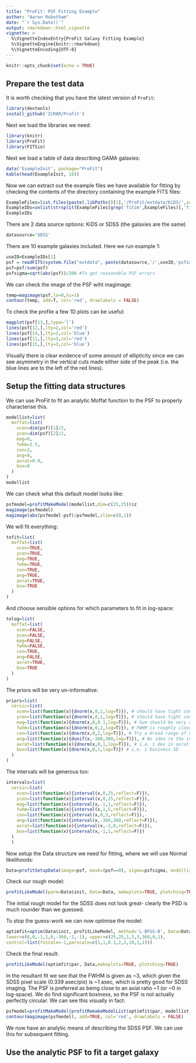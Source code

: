 ```yaml
---
title: "ProFit: PSF Fitting Example"
author: "Aaron Robotham"
date: "`r Sys.Date()`"
output: rmarkdown::html_vignette
vignette: >
  %\VignetteIndexEntry{ProFit Galaxy Fitting Example}
  %\VignetteEngine{knitr::rmarkdown}
  %\VignetteEncoding{UTF-8}
---
```


```r
knitr::opts_chunk$set(echo = TRUE)
```

## Prepare the test data

It is worth checking that you have the latest version of `ProFit`:

```r
library(devtools)
install_github('ICRAR/ProFit')
```

Next we load the libraries we need:

```r
library(knitr)
library(ProFit)
library(FITSio)
```

Next we load a table of data describing GAMA galaxies:

```r
data('ExampleInit', package="ProFit")
kable(head(ExampleInit, 10))
```

Now we can extract out the example files we have available for fitting by checking the contents of the directory containing the example FITS files:

```r
ExampleFiles=list.files(paste(.libPaths()[1],'/ProFit/extdata/KiDS/',sep=''))
ExampleIDs=unlist(strsplit(ExampleFiles[grep('fitim',ExampleFiles)],'fitim.fits'))
ExampleIDs
```

There are 2 data source options: KiDS or SDSS (the galaxies are the same)

```r
datasource='SDSS'
```

There are 10 example galaxies included. Here we run example 1:

```r
useID=ExampleIDs[1]
psf = readFITS(system.file("extdata", paste(datasource,'/',useID,'psfim.fits',sep=''),package="ProFit"))$imDat
psf=psf/sum(psf)
psfsigma=sqrt(abs(psf))/200 #To get reasonable PSF errors
```

We can check the image of the PSF wiht magimage:

```r
temp=magimage(psf,lo=0,hi=1)
contour(temp, add=T, col='red', drawlabels = FALSE)
```

To check the profile a few 1D plots can be useful:

```r
magplot(psf[13,],type='l')
lines(psf[12,],lty=2,col='red')
lines(psf[14,],lty=2,col='blue')
lines(psf[11,],lty=3,col='red')
lines(psf[15,],lty=3,col='blue')
```

Visually there is clear evidence of some amount of ellipticity since we can see asymmetry in the vertical cuts made either side of the peak (i.e. the blue lines are to the left of the red lines).

## Setup the fitting data structures

We can use ProFit to fit an analytic Moffat function to the PSF to properly characterise this.

```r
modellist=list(
  moffat=list(
    xcen=dim(psf)[1]/2,
    ycen=dim(psf)[2]/2,
    mag=0,
    fwhm=2.5,
    con=3,
    ang=0,
    axrat=0.9,
    box=0
  )
)
modellist
```

We can check what this default model looks like:

```r
psfmodel=profitMakeModel(modellist,dim=c(25,25))$z
magimage(psfmodel)
magimage(abs(psfmodel-psf)/psfmodel,zlim=c(0,1))
```

We will fit everything:

```r
tofit=list(
  moffat=list(
    xcen=TRUE,
    ycen=TRUE,
    mag=TRUE,
    fwhm=TRUE,
    con=TRUE,
    ang=TRUE,
    axrat=TRUE,
    box=TRUE
  )
)
```

And choose sensible options for which parameters to fit in log-space:

```r
tolog=list(
  moffat=list(
    xcen=FALSE,
    ycen=FALSE,
    mag=FALSE,
    fwhm=FALSE,
    con=TRUE,
    ang=FALSE,
    axrat=TRUE,
    box=TRUE
  )
)
```

The priors will be very un-informative:

```r
priors=list(
  sersic=list(
    xcen=list(function(x){dnorm(x,0,1,log=T)}), # should have tight constraints on x and y
    ycen=list(function(x){dnorm(x,0,1,log=T)}), # should have tight constraints on x and y
    mag=list(function(x){dnorm(x,0,0.1,log=T)}), # Sum should be very close to 1
    fwhm=list(function(x){dnorm(x,0,2,log=T)}), # FWHM is roughly close to initial model
    con=list(function(x){dnorm(x,0,2,log=T)}), # Try a broad range of concentration
    ang=list(function(x){dunif(x,-360,360,log=T)}), # No idea re the initial angle
    axrat=list(function(x){dnorm(x,0,1,log=T)}), # i.e. 1 dex in axrat is the SD
    box=list(function(x){dnorm(x,0,1,log=T)}) # i.e. 1 boxiness SD
  )
)
```

The intervals will be generous too:

```r
intervals=list(
  sersic=list(
    xcen=list(function(x){interval(x,0,25,reflect=F)}),
    ycen=list(function(x){interval(x,0,25,reflect=F)}),
    mag=list(function(x){interval(x,-1,1,reflect=F)}),
    fwhm=list(function(x){interval(x,1,5,reflect=F)}),
    con=list(function(x){interval(x,0,3,reflect=F)}),
    ang=list(function(x){interval(x,-360,360,reflect=F)}),
    axrat=list(function(x){interval(x,-2,0,reflect=F)}),
    box=list(function(x){interval(x,-1,1,reflect=F)})
  )
  )
```

Now setup the Data structure we need for fitting, where we will use Normal likelihoods:

```r
Data=profitSetupData(image=psf, mask=(psf==0), sigma=psfsigma, modellist=modellist, tofit=tofit, tolog=tolog, priors=priors, intervals=intervals, magzero=0, algo.func='optim', verbose=TRUE, like.func = 'norm')
```

Check our rough model:

```r
profitLikeModel(parm=Data$init, Data=Data, makeplots=TRUE, plotchisq=TRUE)
```

The initial rough model for the SDSS does not look great- clearly the PSD is much rounder than we guessed.

To stop the guess-work we can now optimise the model:

```r
optimfit=optim(Data$init, profitLikeModel, method='L-BFGS-B', Data=Data, rough=TRUE,
lower=c(0,0,-1,1,0,-360,-2,-1), upper=c(25,25,1,5,3,360,0,1),
control=list(fnscale=-1,parscale=c(1,1,0.1,2,2,10,1,1)))
```

Check the final result:

```r
profitLikeModel(optimfit$par, Data,makeplots=TRUE, plotchisq=TRUE)
```

In the resultant fit we see that the FWHM is given as ~3, which given the SDSS pixel scale (0.339 asec/pix) is ~1 asec, which is pretty good for SDSS imaging. The PSF is preferred as being close to an axial ratio ~1 (or ~0 in log-space). We do find significant boxiness, so the PSF is not actually perfectly circular. We can see this visually in fact:

```r
psfmodel=profitMakeModel(profitRemakeModelList(optimfit$par, modellist, tofit=tofit, tolog=tolog), dim=c(25,25))
contour(magimage(psfmodel), add=TRUE, col='red', drawlabels = FALSE)
```

We now have an analytic means of describing the SDSS PSF. We can use this for subsequent fitting.

## Use the analytic PSF to fit a target galaxy

